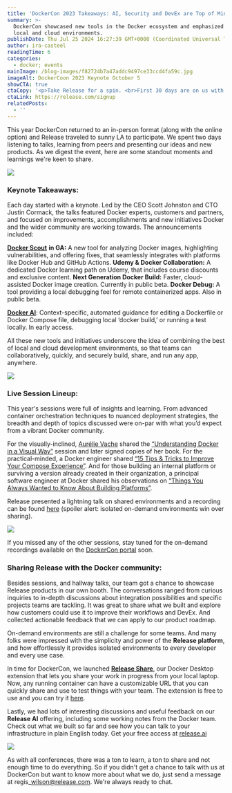 ```yaml
---
title: 'DockerCon 2023 Takeaways: AI, Security and DevEx are Top of Mind'
summary: >-
  DockerCon showcased new tools in the Docker ecosystem and emphasized a move to
  local and cloud environments.
publishDate: Thu Jul 25 2024 16:27:39 GMT+0000 (Coordinated Universal Time)
author: ira-casteel
readingTime: 6
categories:
  - docker; events
mainImage: /blog-images/f82724b7a47addc9497ce33ccd4fa59c.jpg
imageAlt: DockerCoon 2023 Keynote October 5
showCTA: true
ctaCopy: '<p>Take Release for a spin. <br>First 30 days are on us with code #LEARN</p>'
ctaLink: https://release.com/signup
relatedPosts:
  - ''
---
```


This year DockerCon returned to an in-person format (along with the online option) and Release traveled to sunny LA to participate. We spent two days listening to talks, learning from peers and presenting our ideas and new products. As we digest the event, here are some standout moments and learnings we're keen to share.

![](/blog-images/13b906b70d214ca3f28af18356bd120f.jpeg)

### **Keynote Takeaways:**

Each day started with a keynote. Led by the CEO Scott Johnston and CTO Justin Cormack, the talks featured Docker experts, customers and partners, and focused on improvements, accomplishments and new initiatives Docker and the wider community are working towards. The announcements included:

[**Docker Scout**](https://www.docker.com/products/docker-scout/) **in GA:** A new tool for analyzing Docker images, highlighting vulnerabilities, and offering fixes, that seamlessly integrates with platforms like Docker Hub and GitHub Actions.
**Udemy & Docker Collaboration:** A dedicated Docker learning path on Udemy, that includes course discounts and exclusive content.
**Next Generation Docker Build:** Faster, cloud-assisted Docker image creation. Currently in public beta.
**Docker Debug:** A tool providing a local debugging feel for remote containerized apps. Also in public beta.

[**Docker AI**](https://www.docker.com/ai-early-access-program/): Context-specific, automated guidance for editing a Dockerfile or Docker Compose file, debugging local ‘docker build,’ or running a test locally. In early access.

All these new tools and initiatives underscore the idea of combining the best of local and cloud development environments, so that teams can collaboratively, quickly, and securely build, share, and run any app, anywhere.

![](/blog-images/87705afc739ade1f37e4154fa553bdfa.jpeg)

### **Live Session Lineup:**

This year's sessions were full of insights and learning. From advanced container orchestration techniques to nuanced deployment strategies, the breadth and depth of topics discussed were on-par with what you’d expect from a vibrant Docker community.

For the visually-inclined, [Aurélie Vache](https://www.dockercon.com/2023/speaker/895940/aur%C3%A9lie-vache) shared the [“Understanding Docker in a Visual Way”](https://www.dockercon.com/2023/session/1736615/understanding-docker-in-a-visual-way) session and later signed copies of her book. For the practical-minded, a Docker engineer shared [“15 Tips & Tricks to Improve Your Compose Experience”](https://www.dockercon.com/2023/session/1736584/15-tips-tricks-to-improve-your-compose-experience). And for those building an internal platform or surviving a version already created in their organization, a principal software engineer at Docker shared his observations on [“Things You Always Wanted to Know About Building Platforms”](https://www.dockercon.com/2023/session/1736606/things-you-always-wanted-to-know-about-building-platforms).

Release presented a lightning talk on shared environments and a recording can be found [here](https://vimeo.com/872652454?utm_source=blog&utm_medium=blog&utm_campaign=dockercon23) (spoiler alert: isolated on-demand environments win over sharing).  

![](/blog-images/e10ea90a0ba21c35cdd749a6b726255a.jpeg)

If you missed any of the other sessions, stay tuned for the on-demand recordings available on the [DockerCon portal](https://www.dockercon.com/2023) soon.

### **Sharing Release with the Docker community:**

Besides sessions, and hallway talks, our team got a chance to showcase Release products in our own booth. The conversations ranged from curious inquiries to in-depth discussions about integration possibilities and specific projects teams are tackling. It was great to share what we built and explore how customers could use it to improve their workflows and DevEx. And collected actionable feedback that we can apply to our product roadmap.

On-demand environments are still a challenge for some teams. And many folks were impressed with the simplicity and power of the **Release platform**, and how effortlessly it provides isolated environments to every developer and every use case.

In time for DockerCon, we launched [**Release Share**](https://open.docker.com/extensions/marketplace?extensionId=releasecom/docker-extension), our Docker Desktop extension that lets you share your work in progress from your local laptop. Now, any running container can have a customizable URL that you can quickly share and use to test things with your team. The extension is free to use and you can try it [here](https://open.docker.com/extensions/marketplace?extensionId=releasecom/docker-extension).

Lastly, we had lots of interesting discussions and useful feedback on our **Release AI** offering, including some working notes from the Docker team. Check out what we built so far and see how you can talk to your infrastructure in plain English today. Get your free access at [release.ai](http://release.ai/)

![](/blog-images/87c088c9d9e3a6883663db01e641dcfa.jpeg)

As with all conferences, there was a ton to learn, a ton to share and not enough time to do everything. So if you didn't get a chance to talk with us at DockerCon but want to know more about what we do, just send a message at regis\_wilson@release.com. We're always ready to chat.